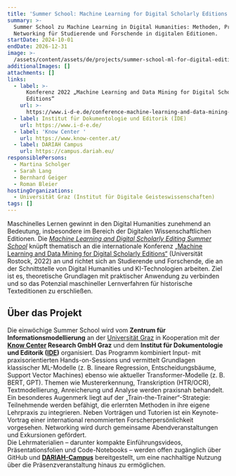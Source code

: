 ```yaml
---
title: 'Summer School: Machine Learning for Digital Scholarly Editions'
summary: >-
  Summer School zu Machine Learning in Digital Humanities: Methoden, Praxis &
  Networking für Studierende und Forschende in digitalen Editionen.
startDate: 2024-10-01
endDate: 2026-12-31
image: >-
  /assets/content/assets/de/projects/summer-school-ml-for-digital-editions/image.png
additionalImages: []
attachments: []
links:
  - label: >-
      Konferenz 2022 „Machine Learning and Data Mining for Digital Scholarly
      Editions“
    url: >-
      https://www.i-d-e.de/conference-machine-learning-and-data-mining-for-digital-scholarly-editions/
  - label: Institut für Dokumentologie und Editorik (IDE)
    url: https://www.i-d-e.de/
  - label: 'Know Center '
    url: https://www.know-center.at/
  - label: DARIAH Campus
    url: https://campus.dariah.eu/
responsiblePersons:
  - Martina Scholger
  - Sarah Lang
  - Bernhard Geiger
  - Roman Bleier
hostingOrganizations:
  - Universität Graz (Institut für Digitale Geisteswissenschaften)
tags: []
---
```

Maschinelles Lernen gewinnt in den Digital Humanities zunehmend an Bedeutung, insbesondere im Bereich der Digitalen Wissenschaftlichen Editionen. Die [*Machine Learning and Digital Scholarly Editing Summer School*](/news/cfp-summerschool2025/) knüpft thematisch an die internationale Konferenz [„Machine Learning and Data Mining for Digital Scholarly Editions“](https://www.i-d-e.de/conference-machine-learning-and-data-mining-for-digital-scholarly-editions/) (Universität Rostock, 2022) an und richtet sich an Studierende und Forschende, die an der Schnittstelle von Digital Humanities und KI-Technologien arbeiten. Ziel ist es, theoretische Grundlagen mit praktischer Anwendung zu verbinden und so das Potenzial maschineller Lernverfahren für historische Texteditionen zu erschließen.

## Über das Projekt

Die einwöchige Summer School wird vom **Zentrum für Informationsmodellierung** an der [Universität Graz](/consortium/university-of-graz/) in Kooperation mit der [**Know Center**](https://www.know-center.at/)**&#x20;Research GmbH Graz** und dem **Institut für Dokumentologie und Editorik ([IDE](https://www.i-d-e.de/))** organisiert. Das Programm kombiniert Input- mit praxisorientierten Hands-on-Sessions und vermittelt Grundlagen klassischer ML-Modelle (z. B. lineare Regression, Entscheidungsbäume, Support Vector Machines) ebenso wie aktueller Transformer-Modelle (z. B. BERT, GPT). Themen wie Mustererkennung, Transkription (HTR/OCR), Textmodellierung, Anreicherung und Analyse werden praxisnah behandelt.\
Ein besonderes Augenmerk liegt auf der „Train-the-Trainer“-Strategie: Teilnehmende werden befähigt, die erlernten Methoden in ihre eigene Lehrpraxis zu integrieren. Neben Vorträgen und Tutorien ist ein Keynote-Vortrag einer international renommierten Forscherpersönlichkeit vorgesehen. Networking wird durch gemeinsame Abendveranstaltungen und Exkursionen gefördert.\
Die Lehrmaterialien – darunter kompakte Einführungsvideos, Präsentationsfolien und Code-Notebooks – werden offen zugänglich über GitHub und [**DARIAH-Campus**](https://campus.dariah.eu/) bereitgestellt, um eine nachhaltige Nutzung über die Präsenzveranstaltung hinaus zu ermöglichen.

